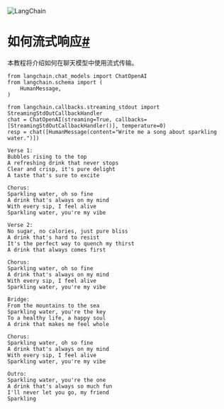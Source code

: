 

<Head>
  <script>
    {
      `(function() {
         var _hmt = _hmt || [];
(function() {
  var hm = document.createElement("script");
  hm.src = "https://hm.baidu.com/hm.js?e60fb290e204e04c5cb6f79b0ac1e697";
  var s = document.getElementsByTagName("script")[0]; 
  s.parentNode.insertBefore(hm, s);
})();
       })();`
    }
  </script>
</Head>

![LangChain](https://pica.zhimg.com/50/v2-56e8bbb52aa271012541c1fe1ceb11a2_r.gif)




如何流式响应[#](#如何流式响应 "此标题的永久链接")
=================================================================================

本教程将介绍如何在聊天模型中使用流式传输。

```
from langchain.chat_models import ChatOpenAI
from langchain.schema import (
    HumanMessage,
)

```

```
from langchain.callbacks.streaming_stdout import StreamingStdOutCallbackHandler
chat = ChatOpenAI(streaming=True, callbacks=[StreamingStdOutCallbackHandler()], temperature=0)
resp = chat([HumanMessage(content="Write me a song about sparkling water.")])

```

```
Verse 1:
Bubbles rising to the top
A refreshing drink that never stops
Clear and crisp, it's pure delight
A taste that's sure to excite

Chorus:
Sparkling water, oh so fine
A drink that's always on my mind
With every sip, I feel alive
Sparkling water, you're my vibe

Verse 2:
No sugar, no calories, just pure bliss
A drink that's hard to resist
It's the perfect way to quench my thirst
A drink that always comes first

Chorus:
Sparkling water, oh so fine
A drink that's always on my mind
With every sip, I feel alive
Sparkling water, you're my vibe

Bridge:
From the mountains to the sea
Sparkling water, you're the key
To a healthy life, a happy soul
A drink that makes me feel whole

Chorus:
Sparkling water, oh so fine
A drink that's always on my mind
With every sip, I feel alive
Sparkling water, you're my vibe

Outro:
Sparkling water, you're the one
A drink that's always so much fun
I'll never let you go, my friend
Sparkling

```

